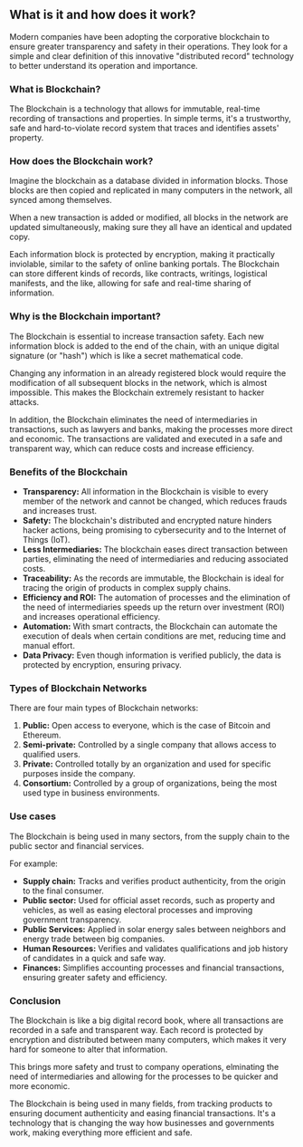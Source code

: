 ## What is it and how does it work?

Modern companies have been adopting the corporative blockchain to ensure greater transparency and safety in their operations. They look for a simple and clear definition of this innovative "distributed record" technology to better understand its operation and importance.

### What is Blockchain?

The Blockchain is a technology that allows for immutable, real-time recording of transactions and properties. In simple terms, it's a trustworthy, safe and hard-to-violate record system that traces and identifies assets' property.

### How does the Blockchain work?

Imagine the blockchain as a database divided in information blocks. Those blocks are then copied and replicated in many computers in the network, all synced among themselves.

When a new transaction is added or modified, all blocks in the network are updated simultaneously, making sure they all have an identical and updated copy.

Each information block is protected by encryption, making it practically inviolable, similar to the safety of online banking portals. The Blockchain can store different kinds of records, like contracts, writings, logistical manifests, and the like, allowing for safe and real-time sharing of information.

### Why is the Blockchain important?

The Blockchain is essential to increase transaction safety. Each new information block is added to the end of the chain, with an unique digital signature (or "hash") which is like a secret mathematical code.

Changing any information in an already registered block would require the modification of all subsequent blocks in the network, which is almost impossible. This makes the Blockchain extremely resistant to hacker attacks.

In addition, the Blockchain eliminates the need of intermediaries in transactions, such as lawyers and banks, making the processes more direct and economic. The transactions are validated and executed in a safe and transparent way, which can reduce costs and increase efficiency.

### Benefits of the Blockchain

- **Transparency:** All information in the Blockchain is visible to every member of the network and cannot be changed, which reduces frauds and increases trust.
- **Safety:** The blockchain's distributed and encrypted nature hinders hacker actions, being promising to cybersecurity and to the Internet of Things (IoT).
- **Less Intermediaries:** The blockchain eases direct transaction between parties, eliminating the need of intermediaries and reducing associated costs.
- **Traceability:** As the records are immutable, the Blockchain is ideal for tracing the origin of products in complex supply chains.
- **Efficiency and ROI:** The automation of processes and the elimination of the need of intermediaries speeds up the return over investment (ROI) and increases operational efficiency.
- **Automation:** With smart contracts, the Blockchain can automate the execution of deals when certain conditions are met, reducing time and manual effort.
- **Data Privacy:** Even though information is verified publicly, the data is protected by encryption, ensuring privacy.


### Types of Blockchain Networks

There are four main types of Blockchain networks:

1. **Public:** Open access to everyone, which is the case of Bitcoin and Ethereum.
2. **Semi-private:** Controlled by a single company that allows access to qualified users.
3. **Private:** Controlled totally by an organization and used for specific purposes inside the company.
4. **Consortium:** Controlled by a group of organizations, being the most used type in business environments.

### Use cases

The Blockchain is being used in many sectors, from the supply chain to the public sector and financial services.

For example:

- **Supply chain:** Tracks and verifies product authenticity, from the origin to the final consumer.
- **Public sector:** Used for official asset records, such as property and vehicles, as well as easing electoral processes and improving government transparency.
- **Public Services:** Applied in solar energy sales between neighbors and energy trade between big companies.
- **Human Resources:** Verifies and validates qualifications and job history of candidates in a quick and safe way.
- **Finances:** Simplifies accounting processes and financial transactions, ensuring greater safety and efficiency.

### Conclusion

The Blockchain is like a big digital record book, where all transactions are recorded in a safe and transparent way. Each record is protected by encryption and distributed between many computers, which makes it very hard for someone to alter that information.

This brings more safety and trust to company operations, elminating the need of intermediaries and allowing for the processes to be quicker and more economic.

The Blockchain is being used in many fields, from tracking products to ensuring document authenticity and easing financial transactions. It's a technology that is changing the way how businesses and governments work, making everything more efficient and safe.
